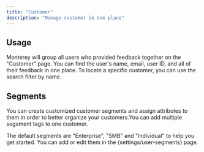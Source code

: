 ```yaml
---
title: "Customer"
description: "Manage customer in one place"
---
```


## Usage

Monterey will group all users who provided feedback together on the "Customer" page. You can find the user's name, email, user ID, and all of their feedback in one place. To locate a specific customer, you can use the search filter by name. 

## Segments

You can create customized customer segments and assign attributes to them in order to better organize your customers.You can add multiple segament tags to one customer. 

The default segments are "Enterprise", "SMB" and "Individual" to help you get started. You can add or edit them in the {settings/user-segments} page. 



